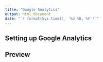 ```yaml
---
title: "Google Analytics"
output: html_document
date: "`r format(Sys.time(), '%d %B, %Y')`"
---
```


## Setting up Google Analytics

## Preview